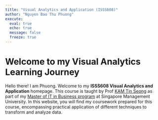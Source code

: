 ```yaml
---
title: "Visual Analytics and Application (ISSS608)"
author: "Nguyen Bao Thu Phuong"
execute:
  eval: true
  echo: true
  message: false
  freeze: true
---
```


# Welcome to my Visual Analytics Learning Journey

Hello there! I am Phuong. Welcome to my **ISSS608 Visual Analytics and Application** homepage. This course is taught by Prof [KAM Tin Seong](https://faculty.smu.edu.sg/profile/kam-tin-seong-486) as part of my [Master of IT in Business program](https://masters.smu.edu.sg/programme/master-of-it-in-business) at Singapore Management University. In this website, you will find my coursework prepared for this course, encompassing practical application of different techniques to transform and analyze data.
